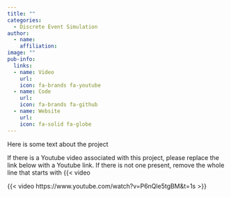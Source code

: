 ```yaml
---
title: ""
categories:
  - Discrete Event Simulation
author:
  - name: 
    affiliation: 
image: ""
pub-info:
  links:
  - name: Video
    url: 
    icon: fa-brands fa-youtube
  - name: Code
    url: 
    icon: fa-brands fa-github
  - name: Website
    url: 
    icon: fa-solid fa-globe
---
```


Here is some text about the project

If there is a Youtube video associated with this project, please replace the link below with a Youtube link.
If there is not one present, remove the whole line that starts with {{< video

{{< video https://www.youtube.com/watch?v=P6nQle5tgBM&t=1s >}}


